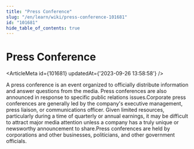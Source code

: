 ```yaml
---
title: "Press Conference"
slug: "/en/learn/wiki/press-conference-101681"
id: "101681"
hide_table_of_contents: true
---
```



# Press Conference

<ArticleMeta id={101681} updatedAt={'2023-09-26 13:58:58'} />
<div className='border-solid border-b border-t-0 my-4 border-[var(--ifm-color-gray-300)]' />

A press conference is an event organized to officially distribute information and answer questions from the media. Press conferences are also announced in response to specific public relations issues.Corporate press conferences are generally led by the company's executive management, press liaison, or communications officer. Given limited resources, particularly during a time of quarterly or annual earnings, it may be difficult to attract major media attention unless a company has a truly unique or newsworthy announcement to share.Press conferences are held by corporations and other businesses, politicians, and other government officials.
